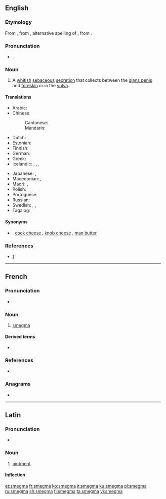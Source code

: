 {{also|Smegma}}
==English==
{{wikipedia}}

===Etymology===
From {{etyl|la|en}}, from {{etyl|grc|en}} {{m|grc|σμῆγμα}}, alternative spelling of {{m|grc|σμῆμα||soap, detergent}}, from {{m|grc|σμάω||I wipe, clean}}.

===Pronunciation===
* {{enPR|smĕgʹmə}}, {{IPA|/ˈsmɛɡmə/|lang=en}}

===Noun===
{{en-noun|~}}

# A [[whitish]] [[sebaceous]] [[secretion]] that collects between the [[glans penis]] and [[foreskin]] or in the [[vulva]].

====Translations====
{{trans-top|sebaceous secretion}}
* Arabic: {{t-needed|ar}}
* Chinese:
*: Cantonese: {{t|yue|包皮垢|tr=baau1 pei4 gau3|sc=Hani}}
*: Mandarin: {{t+|cmn|包皮垢|tr=bāopígòu|sc=Hani}}
* Dutch: {{t|nl|smegma|m}}
* Estonian: {{t+|et|smegma}}
* Finnish: {{t|fi|esinahkatali}}
* German: {{t+|de|Smegma|n}}
* Greek: {{t+|el|σμήγμα|n}}
* Icelandic: {{t|is|reðurfarði|m}}, {{t|is|limfarði|m}}, {{t|is|forhúðarostur|m}}, {{t+|is|ostur|m}}
{{trans-mid}}
* Japanese: {{t|ja|恥垢|tr=ちこう, chikō}}, {{t|ja|チンカス|tr=chinkasu}} {{qualifier|vulgar}}
* Macedonian: {{t|mk|смегма|f|tr=smégma|sc=Cyrl}}, {{qualifier|slang}} {{t|mk|урда|f|tr=úrda|sc=Cyrl}}
* Maori: {{t|mi|paraheka}}, {{t|mi|ngahu}}
* Polish: {{t|pl|mastka|f}}
* Portuguese: {{t|pt|esmegma|m}}
* Russian: {{t-needed|ru}}
* Swedish: {{t|sv|smegma|c}}, {{qualifier|vulgar}} {{t+|sv|flensost|c}}, {{t|sv|kukost|c}} {{qualifier|vulgar}}
* Tagalog: {{t+|tl|kupal}}
{{trans-bottom}}

====Synonyms====
* {{l|en|cheese}} {{qualifier|slang}}, [[cock cheese]] {{qualifier|obscene}}, [[knob cheese]] {{qualifier|slang}}, [[man butter]] {{qualifier|slang}}

===References===
* {{R:Online Etymology Dictionary}} [http://www.etymonline.com/index.php?search=smegma&searchmode=none]

----

==French==

===Pronunciation===
* {{IPA|/smɛɡ.ma/|lang=fr}}

===Noun===
{{fr-noun|m}}

# [[#English|smegma]]

====Derived terms====
* {{l|fr|smectique}}

===References===
* {{R:NPLarousse}}

===Anagrams===
* {{l|fr|gammes}}

----

==Latin==

===Pronunciation===
* {{la-IPA|smegma}}

===Noun===
{{la-noun|smegma||smegmatis|n|third}}

# [[ointment]]

====Inflection====
{{la-decl-3rd-N|smegma}}

[[et:smegma]]
[[fr:smegma]]
[[ko:smegma]]
[[it:smegma]]
[[ku:smegma]]
[[pl:smegma]]
[[ru:smegma]]
[[sh:smegma]]
[[fi:smegma]]
[[ta:smegma]]
[[vi:smegma]]